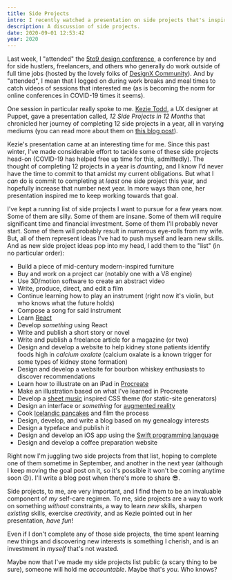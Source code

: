 ```yaml
---
title: Side Projects
intro: I recently watched a presentation on side projects that's inspired me to continue working on tackling my ever-growing list of side projects.
description: A discussion of side projects.
date: 2020-09-01 12:53:42
year: 2020
---
```

Last week, I "attended" the [5to9 design conference](https://5to9.co/ "5to9 design conference"), a conference by and for side hustlers, freelancers, and others who generally do work outside of full time jobs (hosted by the lovely folks of [DesignX Community](https://designx.community/ "DesignX Community")). And by "attended", I mean that I logged on during work breaks and meal times to catch videos of sessions that interested me (as is becoming the norm for online conferences in COVID-19 times it seems). 

One session in particular really spoke to me. [Kezie Todd](https://kez.ie/ "Kezie Todd"), a UX designer at Puppet, gave a presentation called, *12 Side Projects in 12 Months* that chronicled her journey of completing 12 side projects in a year, all in varying mediums (you can read more about them on [this blog post](https://blog.prototypr.io/a-year-in-side-projects-2ae0ffbb0938 "A Year in Side Projects")). 

Kezie's presentation came at an interesting time for me. Since this past winter, I've made considerable effort to tackle some of these side projects head-on (COVID-19 has helped free up time for this, admittedly). The thought of completing 12 projects in a year is *daunting*, and I know I'd never have the time to commit to that amidst my current obligations. But what I *can* do is commit to completing at *least* one side project this year, and hopefully increase that number next year.  In more ways than one, her presentation inspired me to keep working towards that goal. 

I've kept a running list of side projects I want to pursue for a few years now. Some of them are silly. Some of them are insane. Some of them will require significant time and financial investment. Some of them I'll probably never start. Some of them will probably result in numerous eye-rolls from my wife. But, all of them represent ideas I've had to push myself and learn new skills. And as new side project ideas pop into my head, I add them to the "list" (in no particular order):

* Build a piece of mid-century modern-inspired furniture
* Buy and work on a project car (notably one with a V8 engine)
* Use 3D/motion software to create an abstract video
* Write, produce, direct, and edit a film
* Continue learning how to play an instrument (right now it's violin, but who knows what the future holds)
* Compose a song for said instrument
* Learn [React](https://reactjs.org/ "React")
* Develop *something* using React
* Write and publish a short story or novel
* Write and publish a freelance article for a magazine (or two)
* Design and develop a website to help kidney stone patients identify foods high in *calcium oxalate* (calcium oxalate is a known trigger for some types of kidney stone formation)
* Design and develop a website for bourbon whiskey enthusiasts to discover recommendations
* Learn how to illustrate on an iPad in [Procreate](https://procreate.art/ "Procreate")
* Make an illustration based on what I've learned in Procreate
* Develop a [sheet music](https://en.wikipedia.org/wiki/Sheet_music "Sheet music") inspired CSS theme (for static-site generators)
* Design an interface or *something* for [augmented reality](https://en.wikipedia.org/wiki/Augmented_reality "Augmented reality")
* Cook [Icelandic pancakes](https://www.mustsee.is/recipe-month-icelandic-pancakes/ "Icelandic pancakes recipe") and film the process
* Design, develop, and write a blog based on my genealogy interests
* Design a typeface and publish it
* Design and develop an iOS app using the [Swift programming language](https://developer.apple.com/swift/ "Swift")
* Design and develop a coffee preparation website

Right now I'm juggling two side projects from that list, hoping to complete one of them sometime in September, and another in the next year (although I keep moving the goal post on it, so it's possible it won't be coming anytime soon 😉). I'll write a blog post when there's more to share 😎.

Side projects, to me, are very important, and I find them to be an invaluable component of *my* self-care regimen. To me, side projects are a way to work on something *without* constraints, a way to learn *new* skills, sharpen *existing* skills, exercise *creativity*, and as Kezie pointed out in her presentation, *have fun*! 

Even if I don't complete any of those side projects, the time spent learning new things and discovering new interests is something I cherish, and is an investment in *myself* that's not wasted. 

Maybe now that I've made my side projects list public (a scary thing to be sure), someone will hold me *accountable*. Maybe that's *you*. Who knows? 